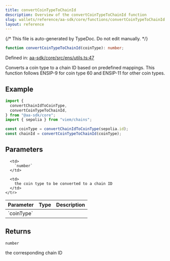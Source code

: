 ```yaml
---
title: convertCoinTypeToChainId
description: Overview of the convertCoinTypeToChainId function
slug: wallets/reference/aa-sdk/core/functions/convertCoinTypeToChainId
layout: reference
---
```


{/* This file is auto-generated by TypeDoc. Do not edit manually. */}

```ts
function convertCoinTypeToChainId(coinType): number;
```

Defined in: [aa-sdk/core/src/ens/utils.ts:47](https://github.com/alchemyplatform/aa-sdk/blob/153785ddc87beb160382c2bae7dbafa4a66ade9a/aa-sdk/core/src/ens/utils.ts#L47)

Converts a coin type to a chain ID based on predefined mappings. This function follows ENSIP-9 for coin type 60 and ENSIP-11 for other coin types.

## Example

```ts
import {
  convertChainIdToCoinType,
  convertCoinTypeToChainId,
} from "@aa-sdk/core";
import { sepolia } from "viem/chains";

const coinType = convertChainIdToCoinType(sepolia.id);
const chainId = convertCoinTypeToChainId(coinType);
```

## Parameters

<table>
  <thead>
    <tr>
      <th align="left">Parameter</th>
      <th align="left">Type</th>
      <th align="left">Description</th>
    </tr>
  </thead>

  <tbody>
    <tr>
      <td>
        `coinType`
      </td>

      <td>
        `number`
      </td>

      <td>
        the coin type to be converted to a chain ID
      </td>
    </tr>

  </tbody>
</table>

## Returns

`number`

the corresponding chain ID
